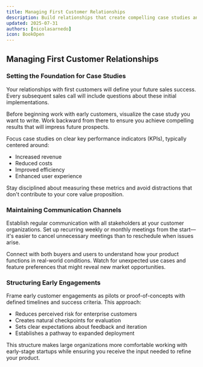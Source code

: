 ```yaml
---
title: Managing First Customer Relationships
description: Build relationships that create compelling case studies and drive future sales
updated: 2025-07-31
authors: [nicolasarnedo]
icon: BookOpen
---
```


## Managing First Customer Relationships

### Setting the Foundation for Case Studies

Your relationships with first customers will define your future sales success. Every subsequent sales call will include questions about these initial implementations.

Before beginning work with early customers, visualize the case study you want to write. Work backward from there to ensure you achieve compelling results that will impress future prospects.

Focus case studies on clear key performance indicators (KPIs), typically centered around:
- Increased revenue
- Reduced costs
- Improved efficiency
- Enhanced user experience

Stay disciplined about measuring these metrics and avoid distractions that don't contribute to your core value proposition.

### Maintaining Communication Channels

Establish regular communication with all stakeholders at your customer organizations. Set up recurring weekly or monthly meetings from the start—it's easier to cancel unnecessary meetings than to reschedule when issues arise.

Connect with both buyers and users to understand how your product functions in real-world conditions. Watch for unexpected use cases and feature preferences that might reveal new market opportunities.

### Structuring Early Engagements

Frame early customer engagements as pilots or proof-of-concepts with defined timelines and success criteria. This approach:
- Reduces perceived risk for enterprise customers
- Creates natural checkpoints for evaluation
- Sets clear expectations about feedback and iteration
- Establishes a pathway to expanded deployment

This structure makes large organizations more comfortable working with early-stage startups while ensuring you receive the input needed to refine your product.
